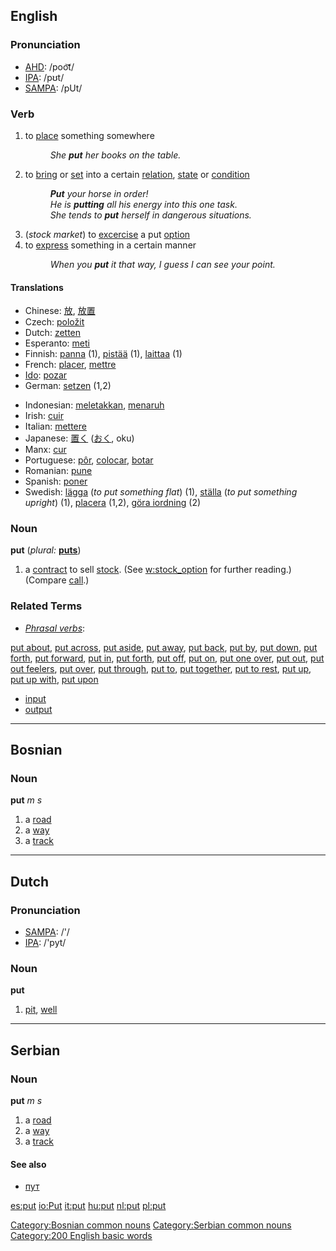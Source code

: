 ==English==

=== Pronunciation ===
*[[w:AHD|AHD]]: /poo͝t/
*[[w:IPA|IPA]]: /pʊt/
*[[w:SAMPA|SAMPA]]: /pUt/

===Verb===
{{en-infl-irreg|put|puts|putting|put|put}}
# to [[place]] something somewhere
#:''She '''put''' her books on the table.''
# to [[bring]] or [[set]] into a certain [[relation]], [[state]] or [[condition]]
#:'''''Put''' your horse in order!''
#:''He is '''putting''' all his energy into this one task.''
#:''She tends to '''put''' herself in dangerous situations.''
# (''stock market'') to [[excercise]] a put [[option]]
# to [[express]] something in a certain manner
#:''When you '''put''' it that way, I guess I can see your point.''

====Translations====
{{top}}
*Chinese: [[放]], [[放置]]
*Czech: [[položit]]
*Dutch: [[zetten]]
*Esperanto: [[meti]]
*Finnish: [[panna#Finnish|panna]] (1), [[pistää]] (1), [[laittaa]] (1)
*French: [[placer]], [[mettre]]
*[[Ido]]: [[pozar]]
*German: [[setzen]] (1,2) 
{{mid}}
*Indonesian: [[letak|meletakkan]], [[taruh|menaruh]]
*Irish: [[cuir]]
*Italian: [[mettere]]
*Japanese: [[置く]] ([[おく]], oku)
*Manx: [[cur#Manx|cur]]
*Portuguese: [[pôr]], [[colocar]], [[botar]] 
*Romanian: [[pune]]
*Spanish: [[poner]]
*Swedish: [[lägga]] (''to put something flat'') (1), [[ställa]] (''to put something upright'') (1), [[placera]] (1,2), [[göra iordning]] (2)
{{bottom}}

=== Noun ===
'''put'''  (''plural:'' '''[[puts]]''')
# a [[contract]] to sell [[stock]]. (See [[w:stock_option]] for further reading.) (Compare [[call]].)

===Related Terms===
*''[[phrasal verb|Phrasal verbs]]'':
[[put about]], [[put across]], [[put aside]], [[put away]], [[put back]], [[put by]], [[put down]], [[put forth]], [[put forward]], [[put in]], [[put forth]], [[put off]], [[put on]], [[put one over]], [[put out]], [[put out feelers]], [[put over]], [[put through]], [[put to]], [[put together]], [[put to rest]], [[put up]], [[put up with]], [[put upon]]
*[[input]]
*[[output]]

----

==Bosnian==
===Noun===
'''put''' ''m s''
#a [[road]]
#a [[way]]
#a [[track]]
[[Category:Bosnian common nouns]]

----

==Dutch==
=== Pronunciation ===
*[[w:SAMPA|SAMPA]]: /'/
*[[w:IPA|IPA]]: /'pyt/

===Noun===
'''put'''
#[[pit]], [[well]]

----

==Serbian==
===Noun===
'''put''' ''m s''
#a [[road]]
#a [[way]]
#a [[track]]
====See also====
*[[пут]]
[[Category:Serbian common nouns]]

[[Category:200 English basic words]]

[[es:put]]
[[io:Put]]
[[it:put]]
[[hu:put]]
[[nl:put]]
[[pl:put]]